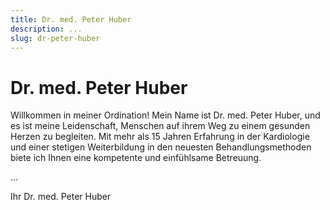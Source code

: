 ```yaml
---
title: Dr. med. Peter Huber
description: ...
slug: dr-peter-huber
---
```



# Dr. med. Peter Huber

Willkommen in meiner Ordination! Mein Name ist Dr. med. Peter Huber, und es ist meine Leidenschaft, Menschen auf ihrem Weg zu einem gesunden Herzen zu begleiten. Mit mehr als 15 Jahren Erfahrung in der Kardiologie und einer stetigen Weiterbildung in den neuesten Behandlungsmethoden biete ich Ihnen eine kompetente und einfühlsame Betreuung.

...

Ihr Dr. med. Peter Huber

<ScheduleAppointment></ScheduleAppointment>
